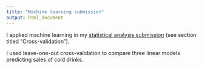 ---
title: "Machine learning submission"
output: html_document
---

I applied machine learning in my [statistical analysis submission](https://github.com/friendelectric/Coffee-Weather/blob/master/capstone-statistical-analysis-submission.docx) (see section titled “Cross-validation”).

I used leave-one-out cross-validation to compare three linear models predicting sales of cold drinks.